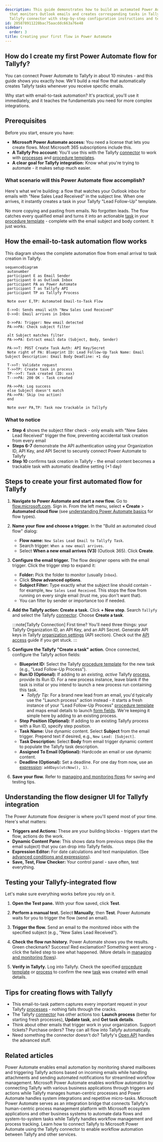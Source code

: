 ```yaml
---
description: This guide demonstrates how to build an automated Power Automate flow
  that monitors Outlook emails and creates corresponding tasks in Tallyfy using the
  Tallyfy connector with step-by-step configuration instructions and testing procedures.
id: 205878911228bac75aacddc663a76e48
sidebar:
  order: 3
title: Creating your first flow in Power Automate
---
```



## How do I create my first Power Automate flow for Tallyfy?

You can connect Power Automate to Tallyfy in about 10 minutes - and this guide shows you exactly how. We'll build a real flow that automatically creates Tallyfy tasks whenever you receive specific emails.

Why start with email-to-task automation? It's practical, you'll use it immediately, and it teaches the fundamentals you need for more complex integrations.

## Prerequisites

Before you start, ensure you have:

*   **Microsoft Power Automate access:** You need a license that lets you create flows. Most Microsoft 365 subscriptions include this.
*   **A Tallyfy Pro account:** You'll use this with the Tallyfy [connector](/products/pro/integrations/middleware/power-automate/how-can-i-integrate-tallyfy-with-microsoft-power-automate/) to work with [processes](/products/pro/tracking-and-tasks/processes/) and [procedure templates](/products/pro/documenting/templates/).
*   **A clear goal for Tallyfy integration:** Know what you're trying to automate - it makes setup much easier.

### What scenario will this Power Automate flow accomplish?

Here's what we're building: a flow that watches your Outlook inbox for emails with "New Sales Lead Received" in the subject line. When one arrives, it instantly creates a task in your Tallyfy "Lead Follow-Up" template.

No more copying and pasting from emails. No forgotten leads. The flow catches every qualified email and turns it into an actionable [task](/products/pro/tracking-and-tasks/tasks/) in your [procedure template](/products/pro/documenting/templates/) - complete with the email subject and body content. It just works.

## How the email-to-task automation flow works

This diagram shows the complete automation flow from email arrival to task creation in Tallyfy.

```mermaid
sequenceDiagram
 autonumber
 participant E as Email Sender
 participant O as Outlook Inbox
 participant PA as Power Automate
 participant T as Tallyfy API
 participant TP as Tallyfy Process
 
 Note over E,TP: Automated Email-to-Task Flow
 
 E->>O: Sends email with "New Sales Lead Received"
 O->>O: Email arrives in Inbox
 
 O->>PA: Trigger: New email detected
 PA->>PA: Check subject filter
 
 alt Subject matches filter
 PA->>PA: Extract email data (Subject, Body, Sender)
 
 PA->>T: POST Create Task Auth: API Key/Secret
 Note right of PA: Blueprint ID: Lead Follow-Up Task Name: Email Subject Description: Email Body Deadline: +1 day
 
 T->>T: Validate request
 T->>TP: Create task in process
 TP-->>T: Task created (ID: xxx)
 T-->>PA: 200 OK - Task created
 
 PA->>PA: Log success
 else Subject doesn't match
 PA->>PA: Skip (no action)
 end
 
 Note over PA,TP: Task now trackable in Tallyfy
```

### What to notice

- **Step 4** shows the subject filter check - only emails with "New Sales Lead Received" trigger the flow, preventing accidental task creation from every email
- **Steps 6-7** demonstrate the API authentication using your Organization ID, API Key, and API Secret to securely connect Power Automate to Tallyfy
- **Step 10** confirms task creation in Tallyfy - the email content becomes a trackable task with automatic deadline setting (+1 day)

## Steps to create your first automated flow for Tallyfy

<Steps>

1.  **Navigate to Power Automate and start a new flow.**
    Go to [flow.microsoft.com](https://flow.microsoft.com). Sign in. From the left menu, select **+ Create** > **Automated cloud flow** (see [understanding Power Automate basics](/products/pro/integrations/middleware/power-automate/understanding-power-automate-basics/) for flow types).

2.  **Name your flow and choose a trigger.**
    In the "Build an automated cloud flow" dialog:
    *   **Flow name:** `New Sales Lead Email to Tallyfy Task`.
    *   Search trigger: `When a new email arrives`.
    *   Select **When a new email arrives (V3)** (Outlook 365). Click **Create**.



3.  **Configure the email trigger.**
    The flow designer opens with the email trigger. Click the trigger step to expand it:
    *   **Folder:** Pick the folder to monitor (usually `Inbox`).
    *   Click **Show advanced options**.
    *   **Subject Filter:** Type exactly what the subject line should contain - for example, `New Sales Lead Received`. This stops the flow from running on every single email (trust me, you don't want that).
    *   You can filter by sender or importance too if needed.



4.  **Add the Tallyfy action: Create a task.**
    Click **+ New step**. Search `Tallyfy` and select the Tallyfy [connector](/products/pro/integrations/middleware/power-automate/how-can-i-integrate-tallyfy-with-microsoft-power-automate/). Choose **Create a task**.

    :::note[Tallyfy Connection]
    First time? You'll need three things: your Tallyfy Organization ID, an API Key, and an API Secret. Generate API keys in Tallyfy [organization settings](/products/pro/settings/org-settings/) (API section). Check out the [API access](/products/pro/integrations/open-api/) guide if you get stuck.
    :::

5.  **Configure the Tallyfy "Create a task" action.**
    Once connected, configure the Tallyfy action fields:
    *   **Blueprint ID:** Select the Tallyfy [procedure template](/products/pro/documenting/templates/) for the new task (e.g., "Lead Follow-Up Process").
    *   **Run ID (Optional):** If adding to an *existing, active* Tallyfy [process](/products/pro/tracking-and-tasks/processes/), provide its Run ID. For a new process instance, leave blank if the task is initial or you intend to launch a new process run containing this task.
        *   *Tallyfy Tip:* For a brand new lead from an email, you'd typically use the "Launch process" action instead - it starts a fresh instance of your "Lead Follow-Up Process" [procedure template](/products/pro/documenting/templates/) and maps email details to launch [form fields](/products/pro/tracking-and-tasks/tasks/what-are-form-fields-in-tallyfy/). We're keeping it simple here by adding to an existing process.
    *   **Step Position (Optional):** If adding to an existing Tallyfy process with a Run ID, specify step position.
    *   **Task Name:** Use dynamic content. Select **Subject** from the email trigger. Prepend text if desired, e.g., `New Lead: [Subject]`.
    *   **Task Description:** Select **Body** from email trigger dynamic content to populate the Tallyfy task description.
    *   **Assigned To Email (Optional):** Hardcode an email or use dynamic content.
    *   **Deadline (Optional):** Set a deadline. For one day from now, use an [expression](/products/pro/integrations/middleware/power-automate/advanced-conditions-and-expressions/): `addDays(utcNow(), 1)`.



6.  **Save your flow.** Refer to [managing and monitoring flows](/products/pro/integrations/middleware/power-automate/managing-and-monitoring-power-automate-flows/) for saving and testing tips.

</Steps>

## Understanding the flow designer UI for Tallyfy integration

The Power Automate flow designer is where you'll spend most of your time. Here's what matters:
*   **Triggers and Actions:** These are your building blocks - triggers start the flow, actions do the work.
*   **Dynamic Content Pane:** This shows data from previous steps (like the email subject) that you can drop into Tallyfy fields.
*   **Expression Editor:** For date calculations and text manipulation. (See [advanced conditions and expressions](/products/pro/integrations/middleware/power-automate/advanced-conditions-and-expressions/)).
*   **Save, Test, Flow Checker:** Your control panel - save often, test everything.

## Testing your Tallyfy-integrated flow

Let's make sure everything works before you rely on it.

<Steps>

1.  **Open the Test pane.**
    With your flow saved, click **Test**.

2.  **Perform a manual test.**
    Select **Manually**, then **Test**. Power Automate waits for you to trigger the flow (send an email).

3.  **Trigger the flow.**
    Send an email to the monitored inbox with the specified subject (e.g., "New Sales Lead Received").

4.  **Check the flow run history.**
    Power Automate shows you the results. Green checkmark? Success! Red exclamation? Something went wrong - click the failed step to see what happened. (More details in [managing and monitoring flows](/products/pro/integrations/middleware/power-automate/managing-and-monitoring-power-automate-flows/)).



5.  **Verify in Tallyfy.**
    Log into Tallyfy. Check the specified [procedure template](/products/pro/documenting/templates/) or [process](/products/pro/tracking-and-tasks/processes/) to confirm the new [task](/products/pro/tracking-and-tasks/tasks/) was created with email details.

</Steps>

## Tips for creating flows with Tallyfy

*   This email-to-task pattern captures every important request in your Tallyfy [processes](/products/pro/tracking-and-tasks/processes/) - nothing falls through the cracks.
*   The Tallyfy [connector](/products/pro/integrations/middleware/power-automate/how-can-i-integrate-tallyfy-with-microsoft-power-automate/) has other actions too: **Launch process** (better for starting fresh processes), **Update task**, and **Get task details**.
*   Think about other emails that trigger work in your organization. Support tickets? Purchase orders? They can all flow into Tallyfy automatically.
*   Need something the connector doesn't do? Tallyfy's [Open API](/products/pro/integrations/open-api/) handles the advanced stuff.


## Related articles
<CardGrid>
<LinkTitleCard header="<b>Power Automate > Working with email automation in Power Automate</b>" href="/products/pro/integrations/middleware/power-automate/working-with-email-automation-in-power-automate/" > Power Automate enables email automation by monitoring shared mailboxes and triggering Tallyfy actions based on incoming emails while handling attachments and sending automated notifications for streamlined workflow management. </LinkTitleCard>
<LinkTitleCard header="<b>Power Automate > Understanding Power Automate basics</b>" href="/products/pro/integrations/middleware/power-automate/understanding-power-automate-basics/" > Microsoft Power Automate enables workflow automation by connecting Tallyfy with various business applications through triggers and actions while Tallyfy manages human-centric processes and Power Automate handles system integrations and repetitive micro-tasks. </LinkTitleCard>
<LinkTitleCard header="<b>Middleware > Power Automate</b>" href="/products/pro/integrations/middleware/power-automate/" > Microsoft Power Automate serves as an integration bridge that connects Tallyfy's human-centric process management platform with Microsoft ecosystem applications and other business systems to automate data flows and system-to-system tasks while Tallyfy handles workflow management and process tracking. </LinkTitleCard>
<LinkTitleCard header="<b>Power Automate > Connect Tallyfy to Power Automate</b>" href="/products/pro/integrations/middleware/power-automate/how-can-i-integrate-tallyfy-with-microsoft-power-automate/" > Learn how to connect Tallyfy to Microsoft Power Automate using the Tallyfy connector to enable workflow automation between Tallyfy and other services. </LinkTitleCard>
</CardGrid>